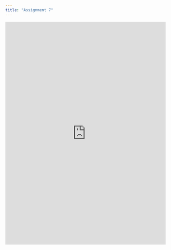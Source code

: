 ```yaml
---
title: "Assignment 7"
---
```


```{=html}
<iframe height="700" width="100%" frameborder="no" src="https://lesliemalave.shinyapps.io/hackathon2/"> </iframe>
```
